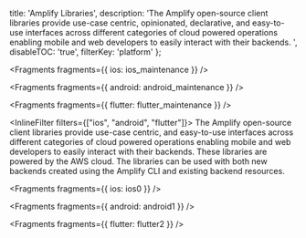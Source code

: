   title: 'Amplify Libraries',
  description:
    'The Amplify open-source client libraries provide use-case centric, opinionated, declarative, and easy-to-use interfaces across different categories of cloud powered operations enabling mobile and web developers to easily interact with their backends. ',
  disableTOC: 'true',
  filterKey: 'platform'
};


<Fragments fragments={{ ios: ios_maintenance }} />


<Fragments fragments={{ android: android_maintenance }} />


<Fragments fragments={{ flutter: flutter_maintenance }} />

<InlineFilter filters={["ios", "android", "flutter"]}>
The Amplify open-source client libraries provide use-case centric, and easy-to-use interfaces across different categories of cloud powered operations enabling mobile and web developers to easily interact with their backends. These libraries are powered by the AWS cloud. The libraries can be used with both new backends created using the Amplify CLI and existing backend resources.
</InlineFilter>


<Fragments fragments={{ ios: ios0 }} />


<Fragments fragments={{ android: android1 }} />


<Fragments fragments={{ flutter: flutter2 }} />
